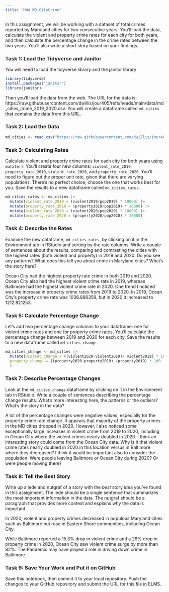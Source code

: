 ```yaml
---
title: "HW4 MD CityCrime"
---
```


In this assignment, we will be working with a dataset of total crimes reported by Maryland cities for two consecutive years. You'll load the data, calculate the violent and property crime rates for each city for both years, and then calculate the percentage change in the crime rates between the two years. You'll also write a short story based on your findings.

### Task 1: Load the Tidyverse and Janitor

You will need to load the tidyverse library and the janitor library

```r
library(tidyverse)
install.packages("janitor")
library(janitor)
```

Then you'll load the data from the web. The URL for the data is: https://raw.githubusercontent.com/dwillis/jour405/refs/heads/main/data/md_cities_crime_2019_2020.csv. You will create a dataframe called `md_cities` that contains the data from this URL.

### Task 2: Load the Data

```r
md_cities <- read_csv("https://raw.githubusercontent.com/dwillis/jour405/refs/heads/main/data/md_cities_crime_2019_2020.csv")

```
### Task 3: Calculating Rates

Calculate violent and property crime rates for each city for both years using `mutate()`. You'll create four new columns: `violent_rate_2019`, `property_rate_2019`, `violent_rate_2020`, and `property_rate_2020`. You'll need to figure out the proper unit rate, given that there are varying populations. There's no perfect choice; choose the one that works best for you. Save the results to a new dataframe called `md_cities_rates`.

```r
md_cities_rates <- md_cities |> 
  mutate(violent_rate_2019 = (violent2019/pop2019) * 10000) |>
  mutate(property_rate_2019 = (property2019/pop2019) * 10000) |>
  mutate(violent_rate_2020 = (violent2020/pop2020) * 10000) |>
  mutate(property_rate_2020 = (property2020/pop2020) * 10000)
```

### Task 4: Describe the Rates

Examine the new dataframe, `md_cities_rates`, by clicking on it in the Environment tab in RStudio and sorting by the rate columns. Write a couple of sentences about the results, comparing and contrasting the cities with the highest rates (both violent and property) in 2019 and 2020. Do you see any patterns? What does this tell you about crime in Maryland cities? What's the story here?

Ocean City had the highest property rate crime in both 2019 and 2020. Ocean City also had the highest violent crime rate in 2019, whereas Baltimore had the highest violent crime rate in 2020. One trend I noticed was the increase in property crime rates from 2019 to 2020. In 2019, Ocean City's property crime rate was 1036.866359, but in 2020 it increased to 1212.821253. 


### Task 5: Calculate Percentage Change

Let's add two percentage change columns to your dataframe: one for violent crime rates and one for property crime rates. You'll calculate the percentage change between 2019 and 2020 for each city. Save the results to a new dataframe called `md_cities_change`.

```r
md_cities_change <- md_cities |>
  mutate(violent_change = ((violent2020-violent2019)/ violent2019) * 100,
  property_change = ((property2020-property2019) /property2019) * 100
  )
```

### Task 7: Describe Percentage Changes

Look at the `md_cities_change` dataframe by clicking on it in the Environment tab in RStudio. Write a couple of sentences describing the percentage change results. What's more interesting here, the patterns or the outliers? What's the story in the data?

A lot of the percentage changes were negative values, especially for the property crime rate change. It appears that majority of the property crimes in the MD cities dropped in 2020. However, I also noticed some exceptionally large increases in violent crime from 2019 to 2020, including in Ocean City where the violent crimes nearly doubled in 2020. I think an interesting story could come from the Ocean City data. Why is it that violent crime rates nearly doubled in 2020 in this location versus in Baltimore where they decreased? I think it would be important also to consider the population. Were people leaving Balitmore or Ocean City during 2020? Or were people moving there? 

### Task 8: Tell the Best Story

Write up a lede and nutgraf of a story with the _best_ story idea you've found in this assignment. The lede should be a single sentence that summarizes the most important information in the data. The nutgraf should be a paragraph that provides more context and explains why the data is important.

In 2020, violent and property crimes decreased in populous Maryland cities such as Baltimore but rose in Eastern Shore communities, including Ocean City.

While Baltimore reported a 15.3% drop in violent crime and a 28% drop in property crime in 2020, Ocean City saw violent crime surge by more than 82%. The Pandemic may have played a role in driving down crime in Baltimore.

### Task 9: Save Your Work and Put it on GitHub

Save this notebook, then commit it to your local repository. Push the changes to your GitHub repository and submit the URL for this file in ELMS.
